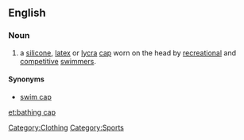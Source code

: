 ==English==

===Noun===
{{en-noun|sg=[[bathing]] [[cap]]}}

# a [[silicone]], [[latex]] or [[Lycra|lycra]] [[cap]] worn on the head by [[recreation]]al and [[competitive]] [[swimmer]]s.

====Synonyms====
* [[swim cap]]

[[Category:Clothing]]
[[Category:Sports]]

[[et:bathing cap]]